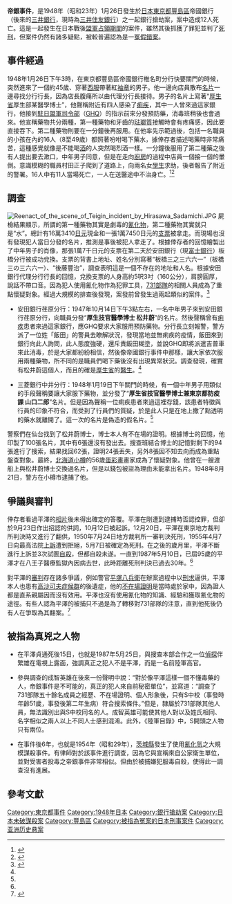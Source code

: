 {{noteTA
|1=zh:科爾薩科夫; zh-tw:高沙可夫; zh-cn:科尔萨科夫;
|2=zh:科爾薩科夫氏症候群; zh-tw:高沙可夫症候群;
}}

{{Infobox civilian attack
|title       = 帝銀事件
|image       = File:The scene of Teigin incident.JPG
|alt         = 250px
|caption     = 事件發生之現場照片
|map         = File:Shiina-Machi branch of the Teikoku Bank.JPG
|map_size    = 250px
|map_caption = 事件發生之帝國銀行椎名町分行
|location    = {{JPN}}[[東京都|東京都]][[豐島區|豐島區]][[長崎_(豐島區)|長崎]]（現豐島區長崎一丁目）
|coordinates = 
|date        = 1948年（昭和23年）1月26日
|time        = 約15:00
|timezone    = UTC+9
|target      = 現金163,410日元<br>支票17,450日元
|motive      = [[搶劫|搶劫]]
|type        = [[謀殺|謀殺]]
|weapons     = [[毒物|毒物]]（[[氰化物|氰化物]]）
|fatalities  = 12人
|injuries    = 4人
|perp        = {{link-jp|平澤貞通|平沢貞通}}（被判處[[死刑|死刑]]；疑似非真兇）<br>[[731部隊|731部隊]]S中校（疑似為真兇）
}}

'''帝銀事件'''，是1948年（昭和23年）1月26日發生於[[日本|日本]][[東京都|東京都]][[豐島區|豐島區]]帝國銀行（後來的[[三井銀行|三井銀行]]，現時為[[三井住友銀行|三井住友銀行]]）之一起銀行搶劫案，案中造成12人死亡。這是一起發生在日本戰後[[同盟國軍事佔領日本|盟軍占領期間]]的案件，雖然其後抓獲了罪犯並判了[[死刑|死刑]]，但案件仍然有諸多疑點，被較普遍認為是一[[冤獄|冤假錯案]]。

== 事件經過 ==
1948年1月26日下午3時，在東京都豐島區帝國銀行椎名町分行快要關門的時候，突然進來了一個約45歲、穿著[[西服|西服]]帶著紅[[袖章|袖章]]的男子。他一邊向店員散布[[名片|名片]]一邊尋找分行行長，因為店長腹痛所以由代理分行長接待。男子的名片上寫著“[[厚生省|厚生省]]厚生部某醫學博士”，他聲稱附近有四人感染了[[痢疾|痢疾]]，其中一人曾來過這家銀行，他接到[[駐日盟軍司令部|駐日盟軍司令部]]（[[GHQ|GHQ]]）的指示前來分發預防藥，消毒班稍後也會過來。他宣稱藥物共分兩種，第一種藥物和牙齒的[[琺瑯質|琺瑯質]]接觸時會有疼痛感，因此要直接吞下。第二種藥物則要在一分鐘後再服用。在他率先示範過後，包括一名職員的小孩在內的16人（8至49歲）都照著吩咐喝下藥水，據倖存者描述喝藥時非常痛苦，這種感覺就像是不能喝[[酒|酒]]的人突然喝烈酒一樣。一分鐘後服用了第二種藥之後有人提出要去漱口，中年男子同意，但是在走向[[廚房|廚房]]的過程中店員一個接一個的暈倒。意識模糊的職員村田正子爬到了道路上，向兩名女[[學生|學生]]求助，後者報告了附近的警署。16人中有11人當場死亡，一人在送醫途中不治身亡。<ref name="lj">{{Cite web|title=帝銀事件|url=http://gonta13-lj-hp.web.infoseek.co.jp/newpage8.htm|access-date=2010-12-11|archive-url=https://web.archive.org/web/20110116215103/http://gonta13-lj-hp.web.infoseek.co.jp/newpage8.htm|archive-date=2011-01-16|dead-url=yes}}</ref><ref>{{Cite web|title=帝銀事件|url=http://showa.mainichi.jp/news/1948/01/post-16d9.html|access-date=2010-12-11|publisher=毎日新聞ニュース|archive-url=https://web.archive.org/web/20110621080117/http://showa.mainichi.jp/news/1948/01/post-16d9.html|archive-date=2011-06-21|dead-url=yes}}</ref>

== 調查 ==
[[File:Reenact_of_the_scene_of_Teigin_incident_by_Hirasawa_Sadamichi.JPG|thumb]]
屍檢結果顯示，所謂的第一種藥物其實是劇毒的[[氰化物|氰化物]]，第二種藥物其實就只是“水”。總計有16萬3410[[日元|日元]]現金和一張1萬7450日元的[[支票|支票]]被拿走。而現場也沒有發現犯人當日分發的名片，推測是事後被犯人拿走了。根據倖存者的回憶繪製出了中年男子的肖像，那張1萬7千日元的支票在第二天於安田銀行（現[[富士銀行|富士銀行]]）板橋分行被成功兌換。支票的背書上地址、姓名分別寫著“板橋三之三六六一”（板橋三の三六六一）、“後藤豐治”，調查表明這是一個不存在的地址和人名。根據安田銀行代理分行行長的回憶，兌換支票的人身高約5呎3吋（160公分），肩膀圓厚，說話不帶口音。因為犯人使用氰化物作為犯罪工具，[[731部隊|731部隊]]的相關人員成為了重點懷疑對象。經過大規模的排查後發現，案發前曾發生過兩起類似的案件。<ref name="tk">{{Cite web|title=「帝銀事件」を歩く|url=http://www.tokyo-kurenaidan.com/teigin.htm|access-date=2022-02-11|work=東京紅團（東京紅団）|archive-date=2021-02-27|archive-url=https://web.archive.org/web/20210227055554/http://www.tokyo-kurenaidan.com/teigin.htm|dead-url=no}}</ref>

* 安田銀行荏原分行：1947年10月14日下午3點左右，一名中年男子來到安田銀行荏原分行，向職員分發“'''厚生技官醫學博士 松井蔚'''”的名片。然後聲稱曾有[[痢疾|痢疾]]患者來過這家銀行，應GHQ要求大家服用預防藥物。分行長立刻報警，警方派了一位姓「飯田」的警員去瞭解狀況，發現當地並無痢疾的疫情，飯田來到銀行向此人詢問，此人態度強硬，還斥責飯田糊塗，並說GHQ即將派遣吉普車來此消毒，於是大家都紛紛相信，然後像帝國銀行事件中那樣，讓大家依次服用兩種藥物，所不同的是職員們喝下藥後沒有出現異常狀況。調查發現，確實有松井蔚這個人，而且的確是[[厚生省|厚生省]]的[[醫生|醫生]]。<ref name="tk" />

* 三菱銀行中井分行：1948年1月19日下午關門的時候，有一個中年男子用類似的手段聲稱要讓大家服下藥物，並分發了“'''厚生省技官醫學博士兼東京都防疫課 山口二郎'''”名片。但是因為聲稱一位痢疾患者來過這裡存錢，該患者特徵與行員的印象不符合，而受到了行員們的質疑，於是此人只是在地上撒了點透明的藥水就離開了。這一次的名片是偽造的假名片。<ref name="tk" />

警察們在仙台找到了松井蔚博士，博士本人有不在場的證明。根據博士的回憶，他印製了100張名片，其中有6張還沒有發出去。搜查班結合博士的記憶對剩下的94張進行了搜索，結果找回62張，證明24張丟失，另外8張因不知去向而成為重點盤查對象。最終，[[北海道|北海道]][[小樽|小樽]]的56歲[[蛋彩畫|蛋彩畫]]畫家{{link-jp|平澤貞通|平沢貞通}}成為了懷疑對象。他曾在一艘渡船上與松井蔚博士交換過名片，但是以錢包被盜為理由未能拿出名片。1948年8月21日，警方在小樽市逮捕了他。

== 爭議與審判 ==
倖存者看過平澤的[[相片|相片]]後未得出確定的答覆。平澤在剛遭到逮捕時否認控罪，但卻於9月23日作出招認的供詞，10月12日被起訴。12月20日，平澤在東京地方裁判所判決時又進行了翻供，1950年7月24日地方裁判所一審判決死刑，1955年4月7日向最高法院[[上訴|上訴]]遭到拒絕，5月7日被確定為死刑。在之後的歲月里，平澤不斷進行上訴並3次試圖[[自殺|自殺]]，但都自殺未遂。一直到1987年5月10日，已屆95歲的平澤才在八王子醫療監獄內因病去世，此時距離死刑判決已過去30年。<ref name="lj" />

對平澤的[[審判|審判]]存在諸多爭議，例如警官[[平塚八兵衛|平塚八兵衛]]在辦案過程中以[[刑求|刑求]]逼供，平澤本人也患有[[高沙可夫症候群|高沙可夫症候群]]的後遺症，他的[[不在場證明|不在場證明]]是當時處於家中，因為證人都是直系親屬因而沒有效用。平澤也沒有使用氰化物的知識、經驗和獲取氰化物的途徑。有些人認為平澤的被捕只不過是為了轉移對731部隊的注意，直到他死後仍有人在爭取為其翻案。<ref>{{Cite web|title=帝銀事件について|url=https://tanken.com/teigin.html|access-date=2022-02-11|work=探検コム|archive-date=2021-08-13|archive-url=https://web.archive.org/web/20210813043347/https://tanken.com/teigin.html|dead-url=no}}</ref>

== 被指為真兇之人物 ==
* 在平澤貞通死後15日，也就是1987年5月25日，與搜查本部合作之一位[[偵探|偵探]]伴繁雄在電視上露面，強調真正之犯人不是平澤，而是一名前陸軍高官。

* 參與調查的成智英雄在後來一份聲明中說：“對於像平澤這樣一個不懂毒藥的人，帝銀事件是不可能的，真正的犯人來自前秘密單位”，並寫道：“調查了731部隊五十餘名成員之經歷、不在場證明、個人形象後，只有S中校（事發時年齡51歲，事發後第二年生病）符合搜索條件。”但是，隸屬於731部隊其他人員，無法識別出與S中校同名的人。成智英雄可能使其他人對以及姓氏相同、名字相似之兩人以上不同人士感到混淆。此外，《陸軍{{link-jp|軍醫 (日本)|軍医 (日本)|醫學}}目錄》中，S開頭之人物只有兩位。

* 在事件後6年，也就是1954年（昭和29年），[[茨城縣|茨城縣]]發生了使用[[氰化氫|氰化氫]]之大規模謀殺事件。有律師對於該事件進行調查，因為它與宣稱來自公家衛生單位，並對受害者投毒之帝銀事件非常相似。但由於被捕嫌犯服毒自殺，使得此一調查沒有進展。

== 參考文獻 ==
{{reflist}}
{{日本细菌武器}}
{{日本裁判所}}
{{DEFAULTSORT:Di帝銀事件}}
[[Category:東京都事件|Category:東京都事件]]
[[Category:1948年日本|Category:1948年日本]]
[[Category:銀行搶劫案|Category:銀行搶劫案]]
[[Category:日本未破謀殺案|Category:日本未破謀殺案]]
[[Category:豐島區|Category:豐島區]]
[[Category:被指為冤案的日本刑事案件|Category:被指為冤案的日本刑事案件]]
[[Category:亚洲历史悬案|Category:亚洲历史悬案]]